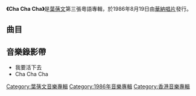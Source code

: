 {{Infobox Album 
| Name		= Cha Cha Cha
| Type		= [[專輯|專輯]]
| Artist	= [[葉蒨文|葉蒨文]] 
| Cover		= 葉蒨文_ChaChaCha1986.jpg 
| Released  	= 1986年8月19日
| Recorded  	= 1986年
| Length        = 
| Genre		= [[粵語流行音樂|粵語流行音樂]] 
| Label		= [[華納唱片|華納唱片]]
| Producer	= [[鍾定一|鍾定一]]﹑[[黃栢高|黃栢高]]﹑[[林子祥|林子祥]]
| Last album	= [[長夜_My_Love_Goodnight|長夜 My Love Goodnight]]<br>（1985年4月）
| This album	= '''Cha Cha Cha'''<br>（1986年8月19日）
| Next album	= [[甜言蜜語_(葉蒨文專輯)|甜言蜜語]] <br>（1987年4月3日）
}}

'''《Cha Cha Cha》'''是[[葉蒨文|葉蒨文]]第三張粵語專輯，於1986年8月19日由[[華納唱片_(香港)|華納唱片]]發行。

==曲目==
{{Tracklist
| collapsed = 
| headline = 
| font_size = 
| total_length = 

| all_writing = 
| all_music = 
| all_lyrics = 
| all_arranger = 
| all_producer = [[鍾定一|鍾定一]]﹑[[黃栢高|黃栢高]]﹑[[林子祥|林子祥]]
| all_except = 

| extra_column =

| title1 = 我要活下去
| note1 = 
| longnote1 = '''第二主打'''<br>改編自Cilla Black的歌曲 《You're My World》
| music1 = Umberto Bindi<br>Gino Paoli<br>Carl Sigman
| lyrics1 = [[林振強|林振強]]
| arranger1 = [[Chris_Babida|Chris Babida]]
| extra1 = 
| length1 = 

| title2 = 後悔淚水
| note2 = 
| longnote2 = 改編自[[沢田研二|沢田研二]]的歌曲 《はるかに遠い夢》
| music2 = [[大野克夫|大野克夫]]
| lyrics2 = 林振強
| arranger2 = [[Gary_Tong|Gary Tong]]
| extra2 = 
| length2 = 

| title3 = 躲也躲不了
| note3 = 國
| longnote3 = '''第四主打'''<br>電影《[[刀馬旦|刀馬旦]]》主題曲
| music3 = [[黃霑|黃霑]]
| lyrics3 = 黃霑
| arranger3 = [[戴樂民|戴樂民]]
| extra3 = 
| length3 = 

| title4 = 以前
| note4 = 
| longnote4 = 
| music4 = [[林敏怡|林敏怡]]
| lyrics4 = [[林敏驄|林敏驄]]
| arranger4 = 林敏怡
| extra4 = 
| length4 = 

| title5 = 迷離
| note5 = 
| longnote5 = 無線電視劇《[[狄青|狄青]]》主題曲
| music5 = [[顧嘉輝|顧嘉輝]]
| lyrics5 = [[鄧偉雄|鄧偉雄]]
| arranger5 = 顧嘉輝
| extra5 = 
| length5 = 

| title6 = Cha Cha Cha
| note6 = 
| longnote6 = '''第一主打'''<br>改編自Finzy Kontini的歌曲 《Cha Cha Cha》
| music6 = Bruno Rosellini<br>Fabrizio Baldoni
| lyrics6 = 林振強
| arranger6 = Gary Tong
| extra6 = 
| length6 = 

| title7 = 千粒星
| note7 = [[林子祥|林子祥]]合唱
| longnote7 = 
| music7 = Marvin Gaye<br>William "Mickey" Stevenson<br>Ivy Jo Hunter<br>Jack White<br>Mark Spiro<br>Laura Branigan
| lyrics7 = 林振強
| arranger7 = Chris Babida
| extra7 = 
| length7 = 

| title8 = 寒煙翠
| note8 = 
| longnote8 = '''第三主打'''<br>香港電台第一台廣播劇《[[寒煙翠|寒煙翠]]》主題曲<br>國語版本為《夢醒還是夢》
| music8 = 林敏怡
| lyrics8 = [[潘偉源|潘偉源]]
| arranger8 = 林敏怡
| extra8 = 
| length8 = 

| title9 = 苦衷
| note9 = 
| longnote9 = 改編自羅大佑的歌曲 《未來的主人翁》
| music9 = [[羅大佑|羅大佑]]
| lyrics9 = 潘偉源
| arranger9 = Chris Babida
| extra9 = 
| length9 = 

| title10 = 阿信的故事
| note10 = 
| longnote10 = 原唱者為[[翁倩玉|翁倩玉]]<br>原曲名為《信》
| music10 = 林敏怡
| lyrics10 = [[鄭國江|鄭國江]]
| arranger10 = 林敏怡
| extra10 = 
| length10 = 
}}

<!-- ==發行版本== -->

==音樂錄影帶==
*我要活下去
*Cha Cha Cha

<!-- ==獎項== -->

<!-- ==參考資料== -->

<!-- ==外部連結== -->

{{葉蒨文}}

[[Category:葉蒨文音樂專輯|Category:葉蒨文音樂專輯]]
[[Category:1986年音樂專輯|Category:1986年音樂專輯]]
[[Category:香港音樂專輯|Category:香港音樂專輯]]